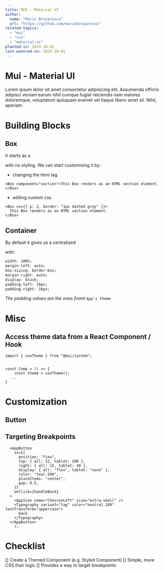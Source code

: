 ```yaml
---
title: MUI - Material UI
author:
  name: "Mario Brusarosco"
  url: "https://github.com/mariobrusarosco"
related-topics:
  - "mui"
  - "css"
  - "material-ui"
planted-in: 2024-10-01
last-watered-in: 2024-10-01
---
```


# Mui - Material UI

Lorem ipsum dolor sit amet consectetur adipisicing elit. Assumenda officiis adipisci veniam earum nihil cumque fugiat reiciendis nam maiores doloremque, voluptatum quisquam eveniet vel itaque libero amet sit. Nihil, aperiam.

# Building Blocks

## Box

It starts as a <div /> with no styling. We can start customizing it by:

- changing the html tag

```tsx
<Box component="section">This Box renders as an HTML section element.</Box>
```

- adding custom css

```tsx
<Box sx={{ p: 2, border: "1px dashed grey" }}>
  This Box renders as an HTML section element.
</Box>
```

## Container

By default it gives us a centralized <div/> with:

```css
width: 100%;
margin-left: auto;
box-sizing: border-box;
margin-right: auto;
display: block;
padding-left: 16px;
padding-right: 16px;
```

_The padding values are the ones fromt `App's theme`_

# Misc

## Access theme data from a React Component / Hook

```tsx
import { useTheme } from "@mui/system";


const Comp = () => {
	const theme = useTheme();
  ...
}
```

# Customization

## Button

## Targeting Breakpoints

```tsx
  <AppButton
    sx={{
      position: "fiex",
      top: { all: 22, tablet: 100 },
      right: { all: 15, tablet: 40 },
      display: { all: "flex", tablet: "none" },
      color: "teal.500",
      placeItems: "center",
      gap: 0.5,
    }}
    onClick={handleBack}
  >
    <AppIcon name="ChevronLeft" size="extra-small" />
    <Typography variant="tag" color="neutral.100" textTransform="uppercase">
      back
    </Typography>
  </AppButton>
	);
```

# Checklist

[] Create a Themed Component (e.g. Styled Component)
[] Simple, more CSS than logic
[] Provides a way to target breakpoints
